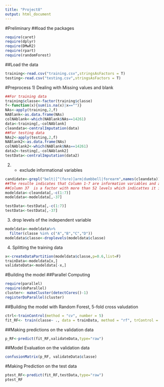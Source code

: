 ---
title: "Project8"
output: html_document
---


#Preliminary
##load the packages
```{r,messages=F}
require(caret)
require(dplyr)
require(DMwR2)
require(rpart)
require(randomForest)

```


##Load the data
```{r}
training<-read.csv("training.csv",stringsAsFactors = T)
testing<-read.csv("testing.csv",stringsAsFactors = T)
```

#Preprocess
1) Dealing with Missing values and blank 
```{r}
##For training data
training$classe<-factor(training$classe)
f<-function(x){sum(is.na(x)|x=="")}
NAs<-apply(training,2,f)
NABlank<-as.data.frame(NAs)
colNAblank<-which(NABlank$NAs==14261)
data<-training[,-colNAblank]
cleandata<-centralImputation(data)
##For testing data
NAs2<-apply(testing,2,f)
NABlank2<-as.data.frame(NAs)
colNAblank2<-which(NABlank$NAs==14261)
data2<-testing[,-colNAblank2]
testData<-centralImputation(data2)

```


2) - exclude informational variables
```{r}
candidate<-grepl("belt|[^(fore)]arm|dumbbell|forearm",names(cleandata))
##The resulte indicates that Column 1-7 are information variables and are excluded,
##Column 37  is a factor with more than 52 levels which indicattes it is a informational variable too.
modeldata<-cleandata[,-c(1:7)]
modeldata<-modeldata[,-37]

testData<-testData[,-c(1:7)]
testData<-testData[,-37]

```


3) drop levels of the independent variable
```{r, message = F}
modeldata<-modeldata%>%
  filter(classe %in% c("A","B","C","D"))
modeldata$classe<-droplevels(modeldata$classe)
```


4) Splitting the training data
```{r}
x<-createDataPartition(modeldata$classe,p=0.6,list=F)
trainData<-modeldata[x,]
validateData<-modeldata[-x,]
```

#Building the model 
##Parallel Computing
```{r}
require(parallel)
require(doParallel)
cluster<- makeCluster(detectCores()-1)
registerDoParallel(cluster)

```

##Building the model with Random Forest, 5-fold cross valudation
```{r}
ctrl<-trainControl(method = "cv", number = 5) 
fit_RF<- train(classe~ ., data = trainData, method = "rf", trControl = ctrl)

```


##Making predictions on the validation data
```{r}
p_RF<-predict(fit_RF,validateData,type="raw")
```

##Model Evaluation on the validation data
```{r}
confusionMatrix(p_RF, validateData$classe)
```


#Making Prediction on the test data
```{r}
ptest_RF<-predict(fit_RF,testData,type="raw")
ptest_RF
```










